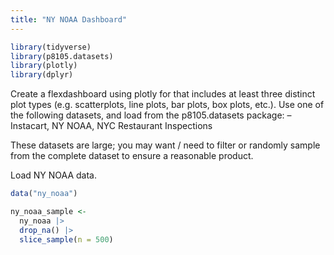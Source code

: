 ```yaml
---
title: "NY NOAA Dashboard"
---
```


```r
library(tidyverse)
library(p8105.datasets)
library(plotly)
library(dplyr)
```

Create a flexdashboard using plotly for that includes at least three distinct plot types (e.g. scatterplots, line plots, bar plots, box plots, etc.). Use one of the following datasets, and load from the p8105.datasets package: -- Instacart, NY NOAA, NYC Restaurant Inspections

These datasets are large; you may want / need to filter or randomly sample from the complete dataset to ensure a reasonable product.

Load NY NOAA data.
```r
data("ny_noaa") 

ny_noaa_sample <- 
  ny_noaa |> 
  drop_na() |> 
  slice_sample(n = 500) 
```

